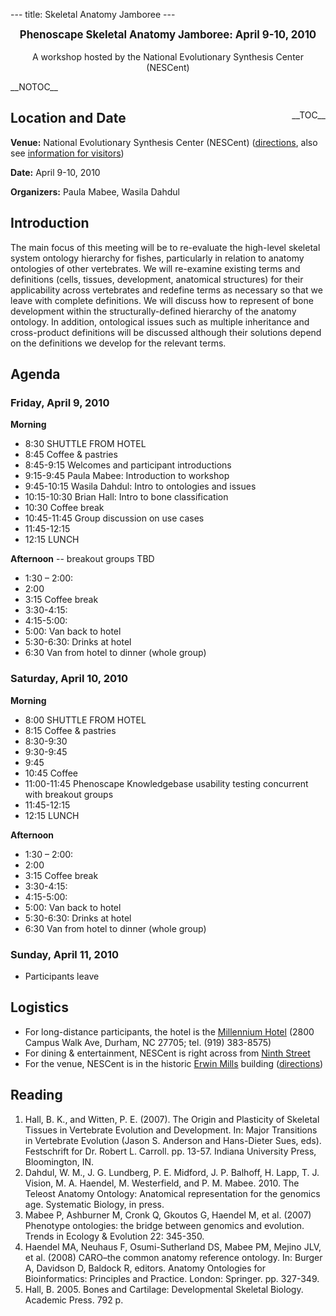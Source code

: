---
title: Skeletal Anatomy Jamboree
---

<center><big>'''Phenoscape Skeletal Anatomy Jamboree: April 9-10, 2010'''</big><br/><br/>A workshop hosted by the National Evolutionary Synthesis Center (NESCent)</center>

__NOTOC__
<div style="float: right;">__TOC__</div>
== Location and Date ==

'''Venue:''' National Evolutionary Synthesis Center (NESCent) (<span class="plainlinks">[http://www.nescent.org/about/directions.php directions]</span>, also see <span class="plainlinks">[http://www.nescent.org/about/information.php information for visitors]</span>)

'''Date:''' April 9-10, 2010

'''Organizers:''' Paula Mabee, Wasila Dahdul

== Introduction ==
The main focus of this meeting will be to re-evaluate the high-level skeletal system ontology hierarchy for fishes, particularly in relation to anatomy ontologies of other vertebrates.  We will re-examine existing terms and definitions (cells, tissues, development, anatomical structures) for their applicability across vertebrates and redefine terms as necessary so that we leave with complete definitions. We will discuss how to represent of bone development within the structurally-defined hierarchy of the anatomy ontology.  In addition, ontological issues such as multiple inheritance and cross-product definitions will be discussed although their solutions depend on the definitions we develop for the relevant terms.

== Agenda ==

=== Friday, April 9, 2010 ===
'''Morning'''
* 8:30 SHUTTLE FROM HOTEL
* 8:45 Coffee & pastries
* 8:45-9:15 Welcomes and participant introductions
* 9:15-9:45 Paula Mabee: Introduction to workshop
* 9:45-10:15 Wasila Dahdul: Intro to ontologies and issues
* 10:15-10:30 Brian Hall: Intro to bone classification
* 10:30  Coffee break
* 10:45-11:45  Group discussion on use cases
* 11:45-12:15
* 12:15 LUNCH

'''Afternoon''' -- breakout groups TBD
* 1:30 – 2:00:
* 2:00
* 3:15 Coffee break
* 3:30-4:15:
* 4:15-5:00:
* 5:00: Van back to hotel
* 5:30-6:30: Drinks at hotel
* 6:30 Van from hotel to dinner (whole group)

=== Saturday, April 10, 2010 ===

'''Morning'''
* 8:00 SHUTTLE FROM HOTEL
* 8:15 Coffee & pastries
* 8:30-9:30
* 9:30-9:45
* 9:45
* 10:45 Coffee
* 11:00-11:45     Phenoscape Knowledgebase usability testing concurrent with breakout groups
* 11:45-12:15
* 12:15 LUNCH

'''Afternoon'''
* 1:30 – 2:00:
* 2:00
* 3:15 Coffee break
* 3:30-4:15:
* 4:15-5:00:
* 5:00: Van back to hotel
* 5:30-6:30: Drinks at hotel
* 6:30 Van from hotel to dinner (whole group)

=== Sunday, April 11, 2010 ===
* Participants leave

== Logistics ==

* For long-distance participants, the hotel is the [http://www.millenniumhotels.com/MCIL.nsf/LU_HOTELDOC/113$$HotelDescription?OpenDocument Millennium Hotel] (2800 Campus Walk Ave, Durham, NC  27705; tel. (919) 383-8575)
* For dining & entertainment, NESCent is right across from [http://www.ninthst.com/ Ninth Street]
* For the venue, NESCent is in the historic [http://www.owdna.org/mill.htm Erwin Mills] building (<span class="plainlinks">[http://www.nescent.org/about/directions.php directions]</span>)

== Reading ==

# Hall, B. K., and Witten, P. E. (2007). The Origin and Plasticity of Skeletal Tissues in Vertebrate Evolution and Development. In: Major Transitions in Vertebrate Evolution (Jason S. Anderson and Hans-Dieter Sues, eds). Festschrift for Dr. Robert L. Carroll. pp. 13-57. Indiana University Press, Bloomington, IN.
# Dahdul, W. M., J. G. Lundberg, P. E. Midford, J. P. Balhoff, H. Lapp, T. J. Vision, M. A. Haendel, M. Westerfield, and P. M. Mabee. 2010. The Teleost Anatomy Ontology: Anatomical representation for the genomics age. Systematic Biology, in press.
# Mabee P, Ashburner M, Cronk Q, Gkoutos G, Haendel M, et al. (2007) Phenotype ontologies: the bridge between genomics and evolution. Trends in Ecology & Evolution 22: 345-350.
# Haendel MA, Neuhaus F, Osumi-Sutherland DS, Mabee PM, Mejino JLV, et al. (2008) CARO–the common anatomy reference ontology. In: Burger A, Davidson D, Baldock R, editors. Anatomy Ontologies for Bioinformatics: Principles and Practice. London: Springer. pp. 327-349.
# Hall, B. 2005. Bones and Cartilage: Developmental Skeletal Biology. Academic Press. 792 p.